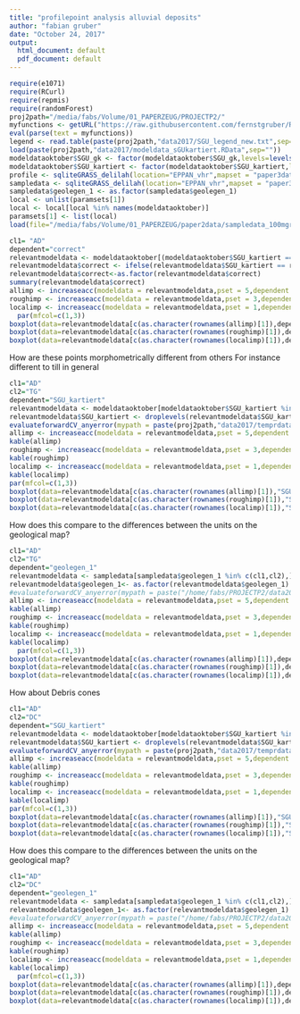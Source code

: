 ```yaml
---
title: "profilepoint analysis alluvial deposits"
author: "fabian gruber"
date: "October 24, 2017"
output:
  html_document: default
  pdf_document: default
---
```


```r
require(e1071)
require(RCurl)
require(repmis)
require(randomForest)
proj2path="/media/fabs/Volume/01_PAPERZEUG/PROJECTP2/"
myfunctions <- getURL("https://raw.githubusercontent.com/fernstgruber/Rstuff/master/fabiansandrossitersfunctions.R", ssl.verifypeer = FALSE)
eval(parse(text = myfunctions))
legend <- read.table(paste(proj2path,"data2017/SGU_legend_new.txt",sep=""),sep="\t",header=T)
load(paste(proj2path,"data2017/modeldata_sGUkartiert.RData",sep=""))
modeldataoktober$SGU_gk <- factor(modeldataoktober$SGU_gk,levels=levels(legend$SGU))
modeldataoktober$SGU_kartiert <- factor(modeldataoktober$SGU_kartiert,levels=levels(legend$SGU))
profile <- sqliteGRASS_delilah(location="EPPAN_vhr",mapset = "paper3data_predictparentmaterial",vector = "paper3data_predictparentmaterial_Profilpunktemitboden_UTM")
sampledata <- sqliteGRASS_delilah(location="EPPAN_vhr",mapset = "paper3data_predictparentmaterial",vector = "paper3data_predictparentmaterial_100m_grid_SGU")
sampledata$geolegen_1 <- as.factor(sampledata$geolegen_1)
local <- unlist(paramsets[1])
local <- local[local %in% names(modeldataoktober)]
paramsets[1] <- list(local)
load(file="/media/fabs/Volume/01_PAPERZEUG/paper2data/sampledata_100mgrid.RData")

```



```r
cl1= "AD"
dependent="correct"
relevantmodeldata <- modeldataoktober[(modeldataoktober$SGU_kartiert == as.character(cl1)),]
relevantmodeldata$correct <- ifelse(relevantmodeldata$SGU_kartiert == relevantmodeldata$SGU_gk,1,0)
relevantmodeldata$correct<-as.factor(relevantmodeldata$correct)
summary(relevantmodeldata$correct)
allimp <- increaseacc(modeldata = relevantmodeldata,pset = 5,dependent = dependent)
roughimp <- increaseacc(modeldata = relevantmodeldata,pset = 3,dependent = dependent)
localimp <- increaseacc(modeldata = relevantmodeldata,pset = 1,dependent = dependent)
  par(mfcol=c(1,3))
boxplot(data=relevantmodeldata[c(as.character(rownames(allimp)[1]),dependent)],as.formula(paste(as.character(rownames(allimp)[1]),"~ ", dependent,sep=" ")),outline=T,main=as.character(rownames(allimp)[1]))
boxplot(data=relevantmodeldata[c(as.character(rownames(roughimp)[1]),dependent)],as.formula(paste(as.character(rownames(roughimp)[1]),"~ ", dependent,sep=" ")),outline=T,main=as.character(rownames(roughimp)[1]))
boxplot(data=relevantmodeldata[c(as.character(rownames(localimp)[1]),dependent)],as.formula(paste(as.character(rownames(localimp)[1]),"~ ", dependent,sep=" ")),outline=T,main=as.character(rownames(localimp)[1]))

```

How are these points morphometrically different from others
For instance different to till in general

```r
cl1="AD"
cl2="TG"
dependent="SGU_kartiert"
relevantmodeldata <- modeldataoktober[modeldataoktober$SGU_kartiert %in% c(cl1,cl2),]
relevantmodeldata$SGU_kartiert <- droplevels(relevantmodeldata$SGU_kartiert)
evaluateforwardCV_anyerror(mypath = paste(proj2path,"data2017/temprdata/RanFor_1on1_5foldprofilesitesallpredsp3/",cl1,"_vs_",cl2,sep=""),kk = 1:5,endround = 3,error = "cverror",geheim="geheimerprederror",yrange=c(0,0.5))
allimp <- increaseacc(modeldata = relevantmodeldata,pset = 5,dependent = dependent)
kable(allimp)
roughimp <- increaseacc(modeldata = relevantmodeldata,pset = 3,dependent = dependent)
kable(roughimp)
localimp <- increaseacc(modeldata = relevantmodeldata,pset = 1,dependent = dependent)
kable(localimp)
par(mfcol=c(1,3))
boxplot(data=relevantmodeldata[c(as.character(rownames(allimp)[1]),"SGU_kartiert")],as.formula(paste(as.character(rownames(allimp)[1]),"~ ", dependent,sep=" ")),outline=T,main=as.character(rownames(allimp)[1]))
boxplot(data=relevantmodeldata[c(as.character(rownames(roughimp)[1]),"SGU_kartiert")],as.formula(paste(as.character(rownames(roughimp)[1]),"~ ", dependent,sep=" ")),outline=F,main=as.character(rownames(roughimp)[1]))
boxplot(data=relevantmodeldata[c(as.character(rownames(localimp)[1]),"SGU_kartiert")],as.formula(paste(as.character(rownames(localimp)[1]),"~ ", dependent,sep=" ")),outline=T,main=as.character(rownames(localimp)[1]))
```
  
  How does this compare to the differences between the units on the geological map?  
  
```r
cl1="AD"
cl2="TG"
dependent="geolegen_1" 
relevantmodeldata <- sampledata[sampledata$geolegen_1 %in% c(cl1,cl2),]
relevantmodeldata$geolegen_1<- as.factor(relevantmodeldata$geolegen_1)
#evaluateforwardCV_anyerror(mypath = paste("/home/fabs/PROJECTP2/data2017/temprdata/RanFor_1on1_5foldprofilesitesallpredsp3/",cl1,"_vs_",cl2,sep=""),kk = 1:5,endround = 3,error = "cverror",geheim="geheimerprederror",yrange=c(0,0.5))
allimp <- increaseacc(modeldata = relevantmodeldata,pset = 5,dependent = dependent)
kable(allimp)
roughimp <- increaseacc(modeldata = relevantmodeldata,pset = 3,dependent = dependent)
kable(roughimp)
localimp <- increaseacc(modeldata = relevantmodeldata,pset = 1,dependent = dependent)
kable(localimp)
  par(mfcol=c(1,3))
boxplot(data=relevantmodeldata[c(as.character(rownames(allimp)[1]),dependent)],as.formula(paste(as.character(rownames(allimp)[1]),"~ ", dependent,sep=" ")),outline=T,main=as.character(rownames(allimp)[1]))
boxplot(data=relevantmodeldata[c(as.character(rownames(roughimp)[1]),dependent)],as.formula(paste(as.character(rownames(roughimp)[1]),"~ ", dependent,sep=" ")),outline=F,main=as.character(rownames(roughimp)[1]))
boxplot(data=relevantmodeldata[c(as.character(rownames(localimp)[1]),dependent)],as.formula(paste(as.character(rownames(localimp)[1]),"~ ", dependent,sep=" ")),outline=T,main=as.character(rownames(localimp)[1]))
```

How about Debris cones

```r
cl1="AD"
cl2="DC"
dependent="SGU_kartiert"
relevantmodeldata <- modeldataoktober[modeldataoktober$SGU_kartiert %in% c(cl1,cl2),]
relevantmodeldata$SGU_kartiert <- droplevels(relevantmodeldata$SGU_kartiert)
evaluateforwardCV_anyerror(mypath = paste(proj2path,"data2017/temprdata/RanFor_1on1_5foldprofilesitesallpredsp3/",cl1,"_vs_",cl2,sep=""),kk = 1:5,endround = 3,error = "cverror",geheim="geheimerprederror",yrange=c(0,0.5))
allimp <- increaseacc(modeldata = relevantmodeldata,pset = 5,dependent = dependent)
kable(allimp)
roughimp <- increaseacc(modeldata = relevantmodeldata,pset = 3,dependent = dependent)
kable(roughimp)
localimp <- increaseacc(modeldata = relevantmodeldata,pset = 1,dependent = dependent)
kable(localimp)
par(mfcol=c(1,3))
boxplot(data=relevantmodeldata[c(as.character(rownames(allimp)[1]),"SGU_kartiert")],as.formula(paste(as.character(rownames(allimp)[1]),"~ ", dependent,sep=" ")),outline=T,main=as.character(rownames(allimp)[1]))
boxplot(data=relevantmodeldata[c(as.character(rownames(roughimp)[1]),"SGU_kartiert")],as.formula(paste(as.character(rownames(roughimp)[1]),"~ ", dependent,sep=" ")),outline=F,main=as.character(rownames(roughimp)[1]))
boxplot(data=relevantmodeldata[c(as.character(rownames(localimp)[1]),"SGU_kartiert")],as.formula(paste(as.character(rownames(localimp)[1]),"~ ", dependent,sep=" ")),outline=T,main=as.character(rownames(localimp)[1]))
```
  
  How does this compare to the differences between the units on the geological map?  
  
```r
cl1="AD"
cl2="DC"
dependent="geolegen_1" 
relevantmodeldata <- sampledata[sampledata$geolegen_1 %in% c(cl1,cl2),]
relevantmodeldata$geolegen_1<- as.factor(relevantmodeldata$geolegen_1)
#evaluateforwardCV_anyerror(mypath = paste("/home/fabs/PROJECTP2/data2017/temprdata/RanFor_1on1_5foldprofilesitesallpredsp3/",cl1,"_vs_",cl2,sep=""),kk = 1:5,endround = 3,error = "cverror",geheim="geheimerprederror",yrange=c(0,0.5))
allimp <- increaseacc(modeldata = relevantmodeldata,pset = 5,dependent = dependent)
kable(allimp)
roughimp <- increaseacc(modeldata = relevantmodeldata,pset = 3,dependent = dependent)
kable(roughimp)
localimp <- increaseacc(modeldata = relevantmodeldata,pset = 1,dependent = dependent)
kable(localimp)
  par(mfcol=c(1,3))
boxplot(data=relevantmodeldata[c(as.character(rownames(allimp)[1]),dependent)],as.formula(paste(as.character(rownames(allimp)[1]),"~ ", dependent,sep=" ")),outline=T,main=as.character(rownames(allimp)[1]))
boxplot(data=relevantmodeldata[c(as.character(rownames(roughimp)[1]),dependent)],as.formula(paste(as.character(rownames(roughimp)[1]),"~ ", dependent,sep=" ")),outline=F,main=as.character(rownames(roughimp)[1]))
boxplot(data=relevantmodeldata[c(as.character(rownames(localimp)[1]),dependent)],as.formula(paste(as.character(rownames(localimp)[1]),"~ ", dependent,sep=" ")),outline=T,main=as.character(rownames(localimp)[1]))
```
